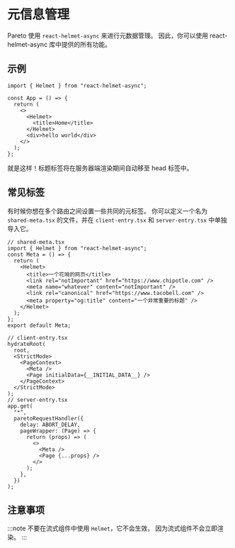 # 元信息管理

Pareto 使用 `react-helmet-async` 来进行元数据管理。
因此，你可以使用 react-helmet-async 库中提供的所有功能。

## 示例

```tsx
import { Helmet } from "react-helmet-async";

const App = () => {
  return (
    <>
      <Helmet>
        <title>Home</title>
      </Helmet>
      <div>hello world</div>
    </>
  );
};
```

就是这样！标题标签将在服务器端渲染期间自动移至 head 标签中。

## 常见标签

有时候你想在多个路由之间设置一些共同的元标签。
你可以定义一个名为 `shared-meta.tsx` 的文件，并在 `client-entry.tsx` 和 `server-entry.tsx` 中单独导入它。

```tsx
// shared-meta.tsx
import { Helmet } from "react-helmet-async";
const Meta = () => {
  return (
    <Helmet>
      <title>一个花哨的网页</title>
      <link rel="notImportant" href="https://www.chipotle.com" />
      <meta name="whatever" content="notImportant" />
      <link rel="canonical" href="https://www.tacobell.com" />
      <meta property="og:title" content="一个非常重要的标题" />
    </Helmet>
  );
};
export default Meta;

// client-entry.tsx
hydrateRoot(
  root,
  <StrictMode>
    <PageContext>
      <Meta />
      <Page initialData={__INITIAL_DATA__} />
    </PageContext>
  </StrictMode>
);
// server-entry.tsx
app.get(
  "*",
  paretoRequestHandler({
    delay: ABORT_DELAY,
    pageWrapper: (Page) => {
      return (props) => (
        <>
          <Meta />
          <Page {...props} />
        </>
      );
    },
  })
);
```

## 注意事项

:::note
不要在流式组件中使用 `Helmet`，它不会生效，
因为流式组件不会立即渲染。
:::